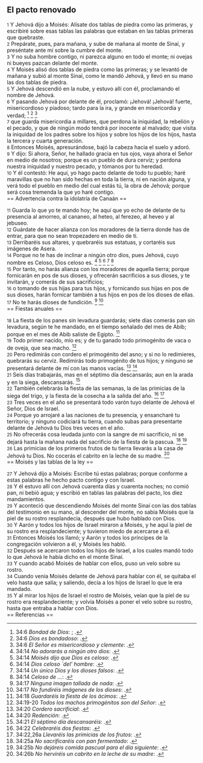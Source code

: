 == El pacto renovado ==

{{anchor|1}} <small>1</small> Y Jehová dijo a Moisés: Alísate dos tablas de piedra como las primeras, y escribiré sobre esas tablas las palabras que estaban en las tablas primeras que quebraste.<br>
{{anchor|2}} <small>2</small> Prepárate, pues, para mañana, y sube de mañana al monte de Sinaí, y preséntate ante mí sobre la cumbre del monte.<br>
{{anchor|3}} <small>3</small> Y no suba hombre contigo, ni parezca alguno en todo el monte; ni ovejas ni bueyes pazcan delante del monte.<br>
{{anchor|4}} <small>4</small> Y Moisés alisó dos tablas de piedra como las primeras; y se levantó de mañana y subió al monte Sinaí, como le mandó Jehová, y llevó en su mano las dos tablas de piedra.<br>
{{anchor|5}} <small>5</small> Y Jehová descendió en la nube, y estuvo allí con él, proclamando el nombre de Jehová.<br>
{{anchor|6}} <small>6</small> Y pasando Jehová por delante de él, proclamó: ¡Jehová! ¡Jehová! fuerte, misericordioso y piadoso; tardo para la ira, y grande en misericordia y verdad; <ref>34:6 ''Bondad de Dios'': {{lib|LU|2|6|3}}; {{lib|LU|2|6|3}}.</ref> <ref>34:6 ''Dios es bondadoso'': {{lib|LU|2|5|7}}.</ref> <ref>34:6 ''El Señor es misericordioso y clemente'': {{lib|LU|131|2|3}}.</ref><br>
{{anchor|7}} <small>7</small> que guarda misericordia a millares, que perdona la iniquidad, la rebelión y el pecado, y que de ningún modo tendrá por inocente al malvado; que visita la iniquidad de los padres sobre los hijos y sobre los hijos de los hijos, hasta la tercera y cuarta generación.<br>
{{anchor|8}} <small>8</small> Entonces Moisés, apresurándose, bajó la cabeza hacia el suelo y adoró.<br>
{{anchor|9}} <small>9</small> Y dijo: Si ahora, Señor, he hallado gracia en tus ojos, vaya ahora el Señor en medio de nosotros; porque es un pueblo de dura cerviz; y perdona nuestra iniquidad y nuestro pecado, y tómanos por tu heredad.<br>
{{anchor|10}} <small>10</small> Y él contestó: He aquí, yo hago pacto delante de todo tu pueblo; haré maravillas que no han sido hechas en toda la tierra, ni en nación alguna, y verá todo el pueblo en medio del cual estás tú, la obra de Jehová; porque será cosa tremenda la que yo haré contigo.<br>
== Advertencia contra la idolatría de Canaán ==

{{anchor|11}} <small>11</small> Guarda lo que yo te mando hoy; he aquí que yo echo de delante de tu presencia al amorreo, al cananeo, al heteo, al ferezeo, al heveo y al jebuseo.<br>
{{anchor|12}} <small>12</small> Guárdate de hacer alianza con los moradores de la tierra donde has de entrar, para que no sean tropezadero en medio de ti.<br>
{{anchor|13}} <small>13</small> Derribaréis sus altares, y quebraréis sus estatuas, y cortaréis sus imágenes de Asera.<br>
{{anchor|14}} <small>14</small> Porque no te has de inclinar a ningún otro dios, pues Jehová, cuyo nombre es Celoso, Dios celoso es. <ref>34:14 ''No adorarás a ningún otro dios'': {{lib|LU|142|3|11}}.</ref> <ref>34:14 ''Moisés dijo que Dios es celoso'': {{lib|LU|142|2|1}}.</ref> <ref>34:14 ''Dios celoso `del' hombre'': {{lib|LU|4|3|1}}.</ref> <ref>34:14 ''Un único Dios y los dioses falsos'': {{lib|LU|160|5|9}}.</ref> <ref>34:14 ''Celoso de ...'': {{lib|LU|96|4|6}}.</ref><br>
{{anchor|15}} <small>15</small> Por tanto, no harás alianza con los moradores de aquella tierra; porque fornicarán en pos de sus dioses, y ofrecerán sacrificios a sus dioses, y te invitarán, y comerás de sus sacrificios;<br>
{{anchor|16}} <small>16</small> o tomando de sus hijas para tus hijos, y fornicando sus hijas en pos de sus dioses, harán fornicar también a tus hijos en pos de los dioses de ellas.<br>
{{anchor|17}} <small>17</small> No te harás dioses de fundición. <ref>34:17 ''Ninguna imagen tallada de nada'': {{lib|LU|88|2|5}}.</ref> <ref>34:17 ''No fundiréis imágenes de los dioses'': {{lib|LU|142|3|12}}.</ref><br>
== Fiestas anuales ==

{{anchor|18}} <small>18</small> La fiesta de los panes sin levadura guardarás; siete días comerás pan sin levadura, según te he mandado, en el tiempo señalado del mes de Abib; porque en el mes de Abib saliste de Egipto. <ref>34:18 ''Guardaréis la fiesta de los ácimos'': {{lib|LU|142|3|13}}.</ref><br>
{{anchor|19}} <small>19</small> Todo primer nacido, mío es; y de tu ganado todo primogénito de vaca o de oveja, que sea macho. <ref>34:19-20 ''Todos los machos primogénitos son del Señor'': {{lib|LU|142|3|14}}.</ref><br>
{{anchor|20}} <small>20</small> Pero redimirás con cordero el primogénito del asno; y si no lo redimieres, quebrarás su cerviz. Redimirás todo primogénito de tus hijos; y ninguno se presentará delante de mí con las manos vacías. <ref>34:20 ''Cordero sacrificial'': {{lib|LU|85|3|4}}.</ref> <ref>34:20 ''Redención'': {{lib|LU|122|9|1}}.</ref><br>
{{anchor|21}} <small>21</small> Seis días trabajarás, mas en el séptimo día descansarás; aun en la arada y en la siega, descansarás. <ref>34:21 ''El séptimo día descansaréis'': {{lib|LU|142|3|15}}.</ref><br>
{{anchor|22}} <small>22</small> También celebrarás la fiesta de las semanas, la de las primicias de la siega del trigo, y la fiesta de la cosecha a la salida del año. <ref>34:22 ''Celebraréis dos fiestas'': {{lib|LU|142|3|16}}.</ref> <ref>34:22,26a ''Llevaréis las primicias de los frutos'': {{lib|LU|142|3|19}}.</ref><br>
{{anchor|23}} <small>23</small> Tres veces en el año se presentará todo varón tuyo delante de Jehová el Señor, Dios de Israel.<br>
{{anchor|24}} <small>24</small> Porque yo arrojaré a las naciones de tu presencia, y ensancharé tu territorio; y ninguno codiciará tu tierra, cuando subas para presentarte delante de Jehová tu Dios tres veces en el año.<br>
{{anchor|25}} <small>25</small> No ofrecerás cosa leudada junto con la sangre de mi sacrificio, ni se dejará hasta la mañana nada del sacrificio de la fiesta de la pascua. <ref>34:25a ''No sacrificaréis con pan fermentado'': {{lib|LU|142|3|17}}.</ref> <ref>34:25b ''No dejáreis comida pascual para el día siguiente'': {{lib|LU|142|3|18}}.</ref><br>
{{anchor|26}} <small>26</small> Las primicias de los primeros frutos de tu tierra llevarás a la casa de Jehová tu Dios. No cocerás el cabrito en la leche de su madre. <ref>34:26b ''No herviréis un cabrito en la leche de su madre'': {{lib|LU|142|3|20}}.</ref><br>
== Moisés y las tablas de la ley ==

{{anchor|27}} <small>27</small> Y Jehová dijo a Moisés: Escribe tú estas palabras; porque conforme a estas palabras he hecho pacto contigo y con Israel.<br>
{{anchor|28}} <small>28</small> Y él estuvo allí con Jehová cuarenta días y cuarenta noches; no comió pan, ni bebió agua; y escribió en tablas las palabras del pacto, los diez mandamientos.<br>
{{anchor|29}} <small>29</small> Y aconteció que descendiendo Moisés del monte Sinaí con las dos tablas del testimonio en su mano, al descender del monte, no sabía Moisés que la piel de su rostro resplandecía, después que hubo hablado con Dios.<br>
{{anchor|30}} <small>30</small> Y Aarón y todos los hijos de Israel miraron a Moisés, y he aquí la piel de su rostro era resplandeciente; y tuvieron miedo de acercarse a él.<br>
{{anchor|31}} <small>31</small> Entonces Moisés los llamó; y Aarón y todos los príncipes de la congregación volvieron a él, y Moisés les habló.<br>
{{anchor|32}} <small>32</small> Después se acercaron todos los hijos de Israel, a los cuales mandó todo lo que Jehová le había dicho en el monte Sinaí.<br>
{{anchor|33}} <small>33</small> Y cuando acabó Moisés de hablar con ellos, puso un velo sobre su rostro.<br>
{{anchor|34}} <small>34</small> Cuando venía Moisés delante de Jehová para hablar con él, se quitaba el velo hasta que salía; y saliendo, decía a los hijos de Israel lo que le era mandado.<br>
{{anchor|35}} <small>35</small> Y al mirar los hijos de Israel el rostro de Moisés, veían que la piel de su rostro era resplandeciente; y volvía Moisés a poner el velo sobre su rostro, hasta que entraba a hablar con Dios.<br>
== Referencias ==

<references />
